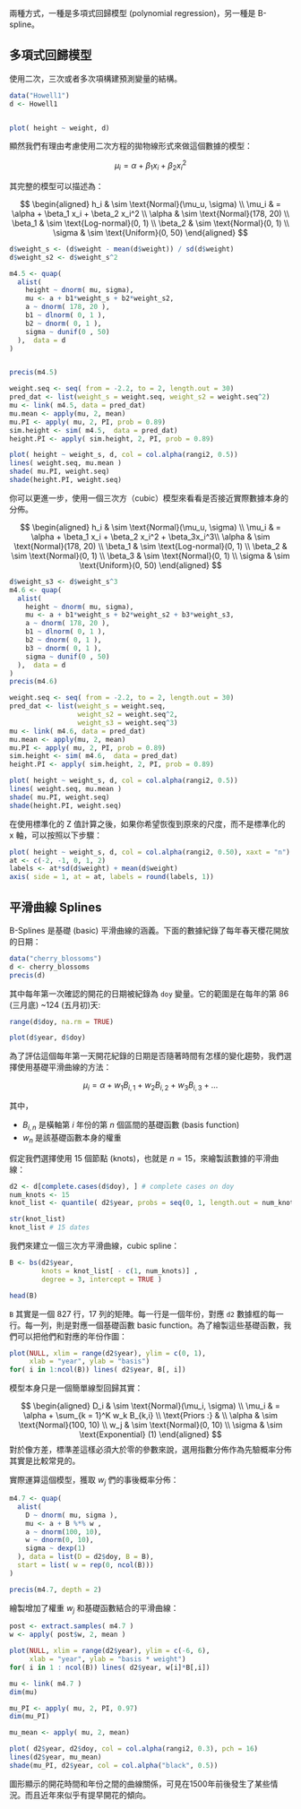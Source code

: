 

兩種方式，一種是多項式回歸模型 (polynomial regression)，另一種是 B-spline。

## 多項式回歸模型

使用二次，三次或者多次項構建預測變量的結構。

```r
data("Howell1")
d <- Howell1


plot( height ~ weight, d)
```

顯然我們有理由考慮使用二次方程的拋物線形式來做這個數據的模型：

$$
\mu_i = \alpha + \beta_1 x_i + \beta_2 x_i^2
$$


其完整的模型可以描述為：

$$
\begin{aligned}
h_i   & \sim \text{Normal}(\mu_u, \sigma) \\
\mu_i & = \alpha + \beta_1 x_i + \beta_2 x_i^2 \\
\alpha & \sim \text{Normal}(178, 20) \\
\beta_1 & \sim \text{Log-normal}(0, 1) \\
\beta_2 & \sim \text{Normal}(0, 1) \\
\sigma & \sim \text{Uniform}(0, 50)
\end{aligned}
$$


```r

d$weight_s <- (d$weight - mean(d$weight)) / sd(d$weight)
d$weight_s2 <- d$weight_s^2

m4.5 <- quap(
  alist(
    height ~ dnorm( mu, sigma),
    mu <- a + b1*weight_s + b2*weight_s2, 
    a ~ dnorm( 178, 20 ), 
    b1 ~ dlnorm( 0, 1 ), 
    b2 ~ dnorm( 0, 1 ), 
    sigma ~ dunif(0 , 50)
  ),  data = d
)


precis(m4.5)
```



```r
weight.seq <- seq( from = -2.2, to = 2, length.out = 30)
pred_dat <- list(weight_s = weight.seq, weight_s2 = weight.seq^2)
mu <- link( m4.5, data = pred_dat)
mu.mean <- apply(mu, 2, mean)
mu.PI <- apply( mu, 2, PI, prob = 0.89)
sim.height <- sim( m4.5,  data = pred_dat)
height.PI <- apply( sim.height, 2, PI, prob = 0.89)

```


```r
plot( height ~ weight_s, d, col = col.alpha(rangi2, 0.5))
lines( weight.seq, mu.mean )
shade( mu.PI, weight.seq)
shade(height.PI, weight.seq)
```

你可以更進一步，使用一個三次方（cubic）模型來看看是否接近實際數據本身的分佈。

$$
\begin{aligned}
h_i   & \sim \text{Normal}(\mu_u, \sigma) \\
\mu_i & = \alpha + \beta_1 x_i + \beta_2 x_i^2  + \beta_3x_i^3\\
\alpha & \sim \text{Normal}(178, 20) \\
\beta_1 & \sim \text{Log-normal}(0, 1) \\
\beta_2 & \sim \text{Normal}(0, 1) \\
\beta_3 & \sim \text{Normal}(0, 1)  \\
\sigma & \sim \text{Uniform}(0, 50)
\end{aligned}
$$


```r
d$weight_s3 <- d$weight_s^3
m4.6 <- quap(
  alist(
    height ~ dnorm( mu, sigma),
    mu <- a + b1*weight_s + b2*weight_s2 + b3*weight_s3, 
    a ~ dnorm( 178, 20 ), 
    b1 ~ dlnorm( 0, 1 ), 
    b2 ~ dnorm( 0, 1 ), 
    b3 ~ dnorm( 0, 1 ),
    sigma ~ dunif(0 , 50)
  ),  data = d
)
precis(m4.6)
```

```r
weight.seq <- seq( from = -2.2, to = 2, length.out = 30)
pred_dat <- list(weight_s = weight.seq, 
                 weight_s2 = weight.seq^2, 
                 weight_s3 = weight.seq^3)
mu <- link( m4.6, data = pred_dat)
mu.mean <- apply(mu, 2, mean)
mu.PI <- apply( mu, 2, PI, prob = 0.89)
sim.height <- sim( m4.6,  data = pred_dat)
height.PI <- apply( sim.height, 2, PI, prob = 0.89)

plot( height ~ weight_s, d, col = col.alpha(rangi2, 0.5))
lines( weight.seq, mu.mean )
shade( mu.PI, weight.seq)
shade(height.PI, weight.seq)
```

在使用標準化的 Z 值計算之後，如果你希望恢復到原來的尺度，而不是標準化的 x 軸，可以按照以下步驟：

```r
plot( height ~ weight_s, d, col = col.alpha(rangi2, 0.50), xaxt = "n")
at <- c(-2, -1, 0, 1, 2)
labels <- at*sd(d$weight) + mean(d$weight)
axis( side = 1, at = at, labels = round(labels, 1))
```

## 平滑曲線 Splines 

B-Splines 是基礎 (basic) 平滑曲線的涵義。下面的數據紀錄了每年春天櫻花開放的日期：

```r
data("cherry_blossoms")
d <- cherry_blossoms
precis(d)
```


其中每年第一次確認的開花的日期被紀錄為 `doy` 變量。它的範圍是在每年的第 86 (三月底) ~124 (五月初)天:

```r
range(d$doy, na.rm = TRUE)
```

```r
plot(d$year, d$doy)
```



為了評估這個每年第一天開花紀錄的日期是否隨著時間有怎樣的變化趨勢，我們選擇使用基礎平滑曲線的方法：


$$
\mu_i = \alpha + w_1 B_{i,1} + w_2 B_{i,2} + w_3 B_{i,3} + \dots
$$

其中，

- $B_{i,n}$ 是橫軸第 $i$ 年份的第 $n$ 個區間的基礎函數 (basis function)
- $w_n$ 是該基礎函數本身的權重


假定我們選擇使用 15 個節點 (knots)，也就是 $n = 15$，來繪製該數據的平滑曲線：

```r
d2 <- d[complete.cases(d$doy), ] # complete cases on doy
num_knots <- 15
knot_list <- quantile( d2$year, probs = seq(0, 1, length.out = num_knots))

str(knot_list)
knot_list # 15 dates
```

我們來建立一個三次方平滑曲線，cubic spline：

```r
B <- bs(d2$year, 
        knots = knot_list[ - c(1, num_knots)] , 
        degree = 3, intercept = TRUE )

head(B)
```

`B` 其實是一個 827 行，17 列的矩陣。每一行是一個年份，對應 `d2` 數據框的每一行。每一列，則是對應一個基礎函數 basic function。為了繪製這些基礎函數，我們可以把他們和對應的年份作圖：


```r
plot(NULL, xlim = range(d2$year), ylim = c(0, 1), 
     xlab = "year", ylab = "basis")
for( i in 1:ncol(B)) lines( d2$year, B[, i])
```

模型本身只是一個簡單線型回歸其實：

$$
\begin{aligned}
D_i & \sim \text{Normal}(\mu_i, \sigma) \\
\mu_i & = \alpha + \sum_{k = 1}^K w_k B_{k,i} \\
\text{Priors :} & \\
\alpha & \sim \text{Normal}(100, 10) \\
w_j & \sim \text{Normal}(0, 10) \\
\sigma & \sim \text{Exponential} (1)
\end{aligned}
$$
對於像方差，標準差這樣必須大於零的參數來說，選用指數分佈作為先驗概率分佈其實是比較常見的。

實際運算這個模型，獲取 $w_j$ 們的事後概率分佈：

```r
m4.7 <- quap(
  alist(
    D ~ dnorm( mu, sigma ), 
    mu <- a + B %*% w , 
    a ~ dnorm(100, 10), 
    w ~ dnorm(0, 10), 
    sigma ~ dexp(1)
  ), data = list(D = d2$doy, B = B), 
  start = list( w = rep(0, ncol(B)))
)

precis(m4.7, depth = 2)
```


繪製增加了權重 $w_j$ 和基礎函數結合的平滑曲線：


```r
post <- extract.samples( m4.7 )
w <- apply( post$w, 2, mean )

plot(NULL, xlim = range(d2$year), ylim = c(-6, 6), 
     xlab = "year", ylab = "basis * weight")
for( i in 1 : ncol(B)) lines( d2$year, w[i]*B[,i])

```

```r

mu <- link( m4.7 )
dim(mu)

mu_PI <- apply( mu, 2, PI, 0.97)
dim(mu_PI)

mu_mean <- apply( mu, 2, mean)

plot( d2$year, d2$doy, col = col.alpha(rangi2, 0.3), pch = 16)
lines(d2$year, mu_mean)
shade(mu_PI, d2$year, col = col.alpha("black", 0.5))

```

圖形顯示的開花時間和年份之間的曲線關係，可見在1500年前後發生了某些情況。而且近年來似乎有提早開花的傾向。

